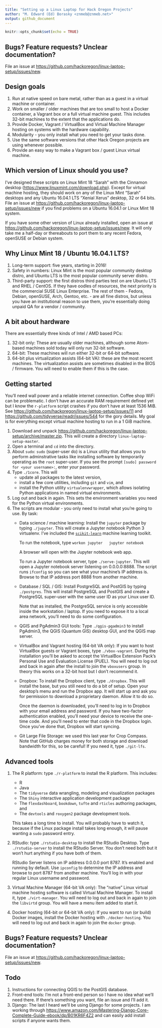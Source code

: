 ```yaml
---
title: "Setting up a Linux Laptop for Hack Oregon Projects"
author: "M. Edward (Ed) Borasky <znmeb@znmeb.net>"
output: github_document
---
```


```r
knitr::opts_chunk$set(echo = TRUE)
```

## Bugs? Feature requests? Unclear documentation?
File an issue at <https://github.com/hackoregon/linux-laptop-setup/issues/new>.

## Design goals
1. Run at native speed on bare metal, rather than as a guest in a virtual machine or container.
2. Work on smaller / older machines that are too small to host a Docker container, a Vagrant box or a full virtual machine guest. This includes 32-bit machines to the extent that the applications do.
3. Provide Docker, Vagrant / VirtualBox and Virtual Machine Manager hosting on systems with the hardware capability.
4. Modularity - you only install what you need to get your tasks done.
5. Use the same software versions that other Hack Oregon projects are using whenever possible.
6. Provide an easy way to make a Vagrant box / guest Linux virtual machine.

## Which version of Linux should you use?
I've designed these scripts on Linux Mint 18 "Sarah" with the Cinnamon desktop (<https://www.linuxmint.com/download.php>). Except for virtual machine hosting, they should work on any of the Linux Mint "Sarah" desktops and any Ubuntu 16.04.1 LTS "Xenial Xerus" desktop, 32 or 64 bits. File an issue at <https://github.com/hackoregon/linux-laptop-setup/issues/new> if you find problems on a Ubuntu 16.04.1 or Linux Mint 18 system.

If you have some other version of Linux already installed, open an issue at <https://github.com/hackoregon/linux-laptop-setup/issues/new>. It will only take me a half-day or thereabouts to port them to any recent Fedora, openSUSE or Debian system.

## Why Linux Mint 18 / Ubuntu 16.04.1 LTS?
1. Long-term support: five years, starting in 2016!
2. Safety in numbers: Linux Mint is the most popular community desktop distro, and Ubuntu LTS is the most popular community server distro.
3. Third-party support: the first distros third parties test on are Ubuntu LTS and RHEL / CentOS. If they have oodles of resources, the next priority is the commercial SUSE Linux Enterprise. The rest of them - Fedora, Debian, openSUSE, Arch, Gentoo, etc. - are all fine distros, but unless you have an institutional reason to use them, you're essentially doing unpaid QA for a vendor / community.

## A bit about hardware
There are essentially three kinds of Intel / AMD based PCs:

1. 32-bit only: These are usually older machines, although some Atom-based machines sold today will only run 32-bit software.
2. 64-bit: These machines will run either 32-bit or 64-bit software.
3. 64-bit plus virtualization assists (64-bit VA): these are the most recent machines. The virtualization assists are sometimes disabled in the BIOS / firmware. You will need to enable them if this is the case.

## Getting started
You'll need wall power and a reliable internet connection. Coffee shop WiFi can be problematic. I don't have an accurate RAM requirement defined yet but I know the `r-platform` script crashes if you don't have at least 1536 MiB. See <https://github.com/hackoregon/linux-laptop-setup/issues/11> and <https://github.com/tidyverse/readr/issues/544> for the gory details. My goal is for everything except virtual machine hosting to run in a 1 GiB machine.

1. Download and unpack <https://github.com/hackoregon/linux-laptop-setup/archive/master.zip>. This will create a directory `linux-laptop-setup-master`.
2. Open a terminal and `cd` into the directory.
3. About `sudo`: `sudo` (super-user do) is a Linux utility that allows you to perform adminstrative tasks like installing software by temporarily operating as the `root` super-user. If you see the prompt `[sudo] password for <your username>: `, enter *your* password.
3. Type `./1core`. This will 
    * update all packages to the latest version,
    * install a few core utilities, including `git` and `vim`, and
    * install the Python utility `virtualenvwrapper`, which allows isolating Python applications in named virtual environments.
4. Log out and back in again. This sets the environment variables you need for the Python virtual environments.
5. The scripts are modular - you only need to install what you're going to use. By task:
    * Data science / machine learning: Install the `jupyter` package by typing `./jupyter`. This will create a Jupyter notebook Python 3 virtualenv. I've included the [`scikit-learn`](http://scikit-learn.org/stable/) machine learning toolkit.

        To run the notebook, type
        ```
        workon jupyter
        jupyter notebook
        ```

        A browser will open with the Jupyter notebook web app. 

        To run a Jupyter notebook server, type `./serve-jupyter`. This will open a Jupyter notebook server listening on 0.0.0.0:8888. The script runs `ifconfig` so you can see what your machine's IP address is. Browse to that IP address port 8888 from another machine.
    * Database / SQL / GIS: Install PostgreSQL and PostGIS by typing `./postgres`. This will install PostgreSQL and PostGIS and create a PostgreSQL super-user with the same user ID as your Linux user ID.

        Note that as installed, the PostgreSQL service is only accessible inside the workstation / laptop. If you need to expose it to a local area network, you'll need to do some configuration.
    * QGIS and PgAdmin3 GUI tools: Type `./qgis-pgadmin3` to install PgAdmin3, the QGIS (Quantum GIS) desktop GUI, and the QGIS map server.
    * VirtualBox and Vagrant hosting (64-bit VA only): If you want to host VirtualBox guests or Vagrant boxes, type `./vbox-vagrant`. During the installation you'll be asked to accept the VirtualBox Extension Pack's Personal Use and Evaluation License (PUEL). You will need to log out and back in again after the install to join the `vboxusers` group. In theory this works on a 32-bit host but I don't recommend it.
    * Dropbox: To install the Dropbox client, type `./dropbox`. This will install the base, but you still need to do a bit of setup. Open your desktop's menu and run the Dropbox app. It will start up and ask you for permission to download a proprietary daemon. Allow it to do so.

        Once the daemon is downloaded, you'll need to log in to Dropbox with your email address and password. If you have two-factor authentication enabled, you'll need your device to receive the one-time code. And you'll need to enter that code in the Dropbox login. Once you've done that, Dropbox will start syncing.
    * Git Large File Storage: we used this last year for Crop Compass. Note that GitHub charges money for both storage and download bandwidth for this, so be careful! If you need it, type `./git-lfs`.

## Advanced tools
1. The R platform: type `./r-platform` to install the R platform. This includes:

    * R
    * Java
    * The `tidyverse` data wrangling, modeling and visualization packages
    * The `Shiny` interactive application development package
    * The `flexdashboard`, `bookdown`, `tufte` and `rticles` authoring packages, and
    * The `devtools` and `roxygen2` package development tools.

    This takes a long time to install. You will probably have to watch it, because if the Linux package install takes long enough, it will pause wanting a `sudo` password entry.

2. RStudio: type `./rstudio-desktop` to install the RStudio Desktop. Type `./rstudio-server` to install the RStudio Server. You don't need both but it won't hurt anything if you have both of them.

    RStudio Server listens on IP address 0.0.0.0 port 8787. It's enabled and running by default. Use `ipconfig` to determine the IP address and browse to port 8787 from another machine. You'll log in with your regular Linux username and password.
3. Virtual Machine Manager (64-bit VA only): The "native" Linux virtual machine hosting software is called Virtual Machine Manager. To install it, type `./virt-manager`. You will need to log out and back in again to join the `libvirtd` group. You will have a menu item added to start it.
4. Docker hosting (64-bit or 64-bit VA only): If you want to run (or build) Docker images, install the Docker hosting with `./docker-hosting`. You will need to log out and back in again to join the `docker` group.

## Bugs? Feature requests? Unclear documentation?
File an issue at <https://github.com/hackoregon/linux-laptop-setup/issues/new>.

## Todo
1. Instructions for connecting QGIS to the PostGIS database.
1. Front-end tools: I'm not a front-end person so I have no idea what we'll need there. If there's something you want, file an issue and I'll add it.
2. Django: The last I heard we'll be using Django for some projects. I am working through <https://www.amazon.com/Mastering-Django-Core-Complete-Guide-ebook/dp/B01KR6F4Z2> and can easily add install scripts if anyone wants them.
